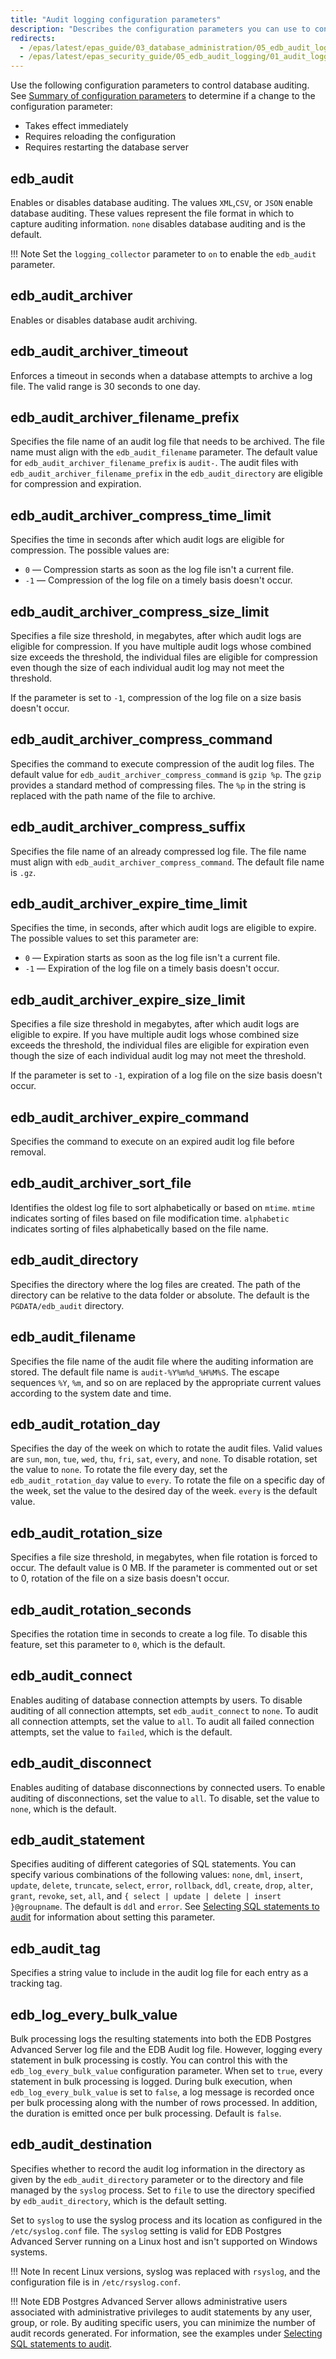 ```yaml
---
title: "Audit logging configuration parameters"
description: "Describes the configuration parameters you can use to control database auditing"
redirects:
  - /epas/latest/epas_guide/03_database_administration/05_edb_audit_logging/01_audit_logging_configuration_parameters/ #generated for docs/epas/reorg-role-use-case-mode
  - /epas/latest/epas_security_guide/05_edb_audit_logging/01_audit_logging_configuration_parameters/
---
```


Use the following configuration parameters to control database auditing. See [Summary of configuration parameters](/epas/latest/reference/database_administrator_reference/02_summary_of_configuration_parameters/) to determine if a change to the configuration parameter:

- Takes effect immediately 
- Requires reloading the configuration
- Requires restarting the database server

## edb_audit

 Enables or disables database auditing. The values `XML`,`CSV`, or `JSON` enable database auditing. These values represent the file format in which to capture auditing information. `none` disables database auditing and is the default.

!!! Note
    Set the `logging_collector` parameter to `on` to enable the `edb_audit` parameter.

## edb_audit_archiver 

 Enables or disables database audit archiving.

## edb_audit_archiver_timeout 

 Enforces a timeout in seconds when a database attempts to archive a log file. The valid range is 30 seconds to one day.

## edb_audit_archiver_filename_prefix

 Specifies the file name of an audit log file that needs to be archived. The file name must align with the `edb_audit_filename` parameter. The default value for `edb_audit_archiver_filename_prefix` is `audit-`. The audit files with `edb_audit_archiver_filename_prefix` in the `edb_audit_directory` are eligible for compression and expiration.

## edb_audit_archiver_compress_time_limit

 Specifies the time in seconds after which audit logs are eligible for compression. The possible values are: 
 
 - `0` &mdash; Compression starts as soon as the log file isn't a current file. 
 - `-1` &mdash; Compression of the log file on a timely basis doesn't occur.

## edb_audit_archiver_compress_size_limit

Specifies a file size threshold, in megabytes, after which audit logs are eligible for compression. If you have multiple audit logs whose combined size exceeds the threshold, the individual files are eligible for compression even though the size of each individual audit log may not meet the threshold. 
 
If the parameter is set to `-1`, compression of the log file on a size basis doesn't occur. 

## edb_audit_archiver_compress_command

 Specifies the command to execute compression of the audit log files. The default value for `edb_audit_archiver_compress_command` is `gzip %p`. The `gzip` provides a standard method of compressing files. The `%p` in the string is replaced with the path name of the file to archive.

## edb_audit_archiver_compress_suffix

 Specifies the file name of an already compressed log file. The file name must align with `edb_audit_archiver_compress_command`. The default file name is `.gz`.

## edb_audit_archiver_expire_time_limit

 Specifies the time, in seconds, after which audit logs are eligible to expire. The possible values to set this parameter are: 
 
 - `0` &mdash; Expiration starts as soon as the log file isn't a current file. 
 - `-1` &mdash; Expiration of the log file on a timely basis doesn't occur.

## edb_audit_archiver_expire_size_limit 

 Specifies a file size threshold in megabytes, after which audit logs are eligible to expire. If you have multiple audit logs whose combined size exceeds the threshold, the individual files are eligible for expiration even though the size of each individual audit log may not meet the threshold.
 
 If the parameter is set to `-1`, expiration of a log file on the size basis doesn't occur. 

## edb_audit_archiver_expire_command

 Specifies the command to execute on an expired audit log file before removal.

## edb_audit_archiver_sort_file

 Identifies the oldest log file to sort alphabetically or based on `mtime`. `mtime` indicates sorting of files based on file modification time. `alphabetic` indicates sorting of files alphabetically based on the file name.

## edb_audit_directory

 Specifies the directory where the log files are created. The path of the directory can be relative to the data folder or absolute. The default is the `PGDATA/edb_audit` directory.

## edb_audit_filename

 Specifies the file name of the audit file where the auditing information are stored. The default file name is `audit-%Y%m%d_%H%M%S`. The escape sequences `%Y`, `%m`, and so on are replaced by the appropriate current values according to the system date and time.

## edb_audit_rotation_day

 Specifies the day of the week on which to rotate the audit files. Valid values are `sun`, `mon`, `tue`, `wed`, `thu`, `fri`, `sat`, `every`, and `none`. To disable rotation, set the value to `none`. To rotate the file every day, set the `edb_audit_rotation_day` value to `every`. To rotate the file on a specific day of the week, set the value to the desired day of the week. `every` is the default value.

## edb_audit_rotation_size

 Specifies a file size threshold, in megabytes, when file rotation is forced to occur. The default value is 0 MB. If the parameter is commented out or set to 0, rotation of the file on a size basis doesn't occur.

## edb_audit_rotation_seconds

 Specifies the rotation time in seconds to create a log file. To disable this feature, set this parameter to `0`, which is the default.

## edb_audit_connect

 Enables auditing of database connection attempts by users. To disable auditing of all connection attempts, set `edb_audit_connect` to `none`. To audit all connection attempts, set the value to `all`. To audit all failed connection attempts, set the value to `failed`, which is the default. 

## edb_audit_disconnect

 Enables auditing of database disconnections by connected users. To enable auditing of disconnections, set the value to `all`. To disable, set the value to `none`, which is the default.

## edb_audit_statement

 Specifies auditing of different categories of SQL statements. You can specify various combinations of the following values: `none`, `dml`, `insert`, `update`, `delete`, `truncate`, `select`, `error`, `rollback`, `ddl`, `create`, `drop`, `alter`, `grant`, `revoke`, `set`, `all`, and `{ select | update | delete | insert }@groupname`. The default is `ddl` and `error`. See [Selecting SQL statements to audit](/epas/latest/epas_security_guide/05_edb_audit_logging/02_selecting_sql_statements_to_audit/) for information about setting this parameter.

## edb_audit_tag

 Specifies a string value to include in the audit log file for each entry as a tracking tag.

## edb_log_every_bulk_value

 Bulk processing logs the resulting statements into both the EDB Postgres Advanced Server log file and the EDB Audit log file. However, logging every statement in bulk processing is costly. You can control this with the `edb_log_every_bulk_value` configuration parameter. When set to `true`, every statement in bulk processing is logged. During bulk execution, when `edb_log_every_bulk_value` is set to `false`, a log message is recorded once per bulk processing along with the number of rows processed. In addition, the duration is emitted once per bulk processing. Default is `false`.

## edb_audit_destination

 Specifies whether to record the audit log information in the directory as given by the `edb_audit_directory` parameter or to the directory and file managed by the `syslog` process. Set to `file` to use the directory specified by `edb_audit_directory`, which is the default setting.

 Set to `syslog` to use the syslog process and its location as configured in the `/etc/syslog.conf` file. The `syslog` setting is valid for EDB Postgres Advanced Server running on a Linux host and isn't supported on Windows systems. 
 
 !!! Note
    In recent Linux versions, syslog was replaced with `rsyslog`, and the configuration file is in `/etc/rsyslog.conf`.

!!! Note
    EDB Postgres Advanced Server allows administrative users associated with administrative privileges to audit statements by any user, group, or role. By auditing specific users, you can minimize the number of audit records generated. For information, see the examples under [Selecting SQL statements to audit](/epas/latest/epas_security_guide/05_edb_audit_logging/02_selecting_sql_statements_to_audit/).
